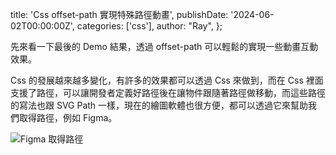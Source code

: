   title: 'Css offset-path 實現特殊路徑動畫',
  publishDate: '2024-06-02T00:00:00Z',
  categories: ['css'],
  author: "Ray",
};


先來看一下最後的 Demo 結果，透過 offset-path 可以輕鬆的實現一些動畫互動效果。

<CodeEmbed
  id="KKLpryN?default-tab=result&theme-id=dark"
  title="css offset 按鈕"
  type="0"
/>

Css 的發展越來越多變化，有許多的效果都可以透過 Css 來做到，而在 Css 裡面支援了路徑，可以讓開發者定義好路徑後在讓物件跟隨著路徑做移動，而這些路徑的寫法也跟 SVG Path 一樣，現在的繪圖軟體也很方便，都可以透過它來幫助我們取得路徑，例如 Figma。

![Figma 取得路徑](https://i.imgur.com/8zFieBd.png)

